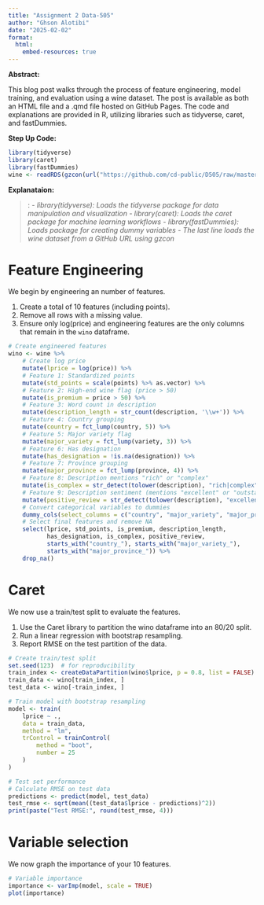 ```yaml
---
title: "Assignment 2 Data-505"
author: "Ghson Alotibi"
date: "2025-02-02"
format: 
  html:
    embed-resources: true
---
```


**Abstract:**

This blog post walks through the process of feature engineering, model training, and evaluation using a wine dataset. The post is available as both an HTML file and a .qmd file hosted on GitHub Pages. The code and explanations are provided in R, utilizing libraries such as tidyverse, caret, and fastDummies.


**Step Up Code:**
```r
library(tidyverse)
library(caret)
library(fastDummies)
wine <- readRDS(gzcon(url("https://github.com/cd-public/D505/raw/master/dat/wine.rds")))
```

**Explanataion:**

> <span style="color:red;font-weight:bold"></span>: *
- library(tidyverse): Loads the tidyverse package for data manipulation and visualization
- library(caret): Loads the caret package for machine learning workflows
- library(fastDummies): Loads package for creating dummy variables
- The last line loads the wine dataset from a GitHub URL using gzcon*

# Feature Engineering

We begin by engineering an number of features.

1. Create a total of 10 features (including points). 
2. Remove all rows with a missing value. 
3. Ensure only log(price) and engineering features are the only columns that remain in the `wino` dataframe.

```r
# Create engineered features
wino <- wine %>%
    # Create log price
    mutate(lprice = log(price)) %>%
    # Feature 1: Standardized points
    mutate(std_points = scale(points) %>% as.vector) %>%
    # Feature 2: High-end wine flag (price > 50)
    mutate(is_premium = price > 50) %>%
    # Feature 3: Word count in description
    mutate(description_length = str_count(description, '\\w+')) %>%
    # Feature 4: Country grouping
    mutate(country = fct_lump(country, 5)) %>%
    # Feature 5: Major variety flag
    mutate(major_variety = fct_lump(variety, 3)) %>%
    # Feature 6: Has designation
    mutate(has_designation = !is.na(designation)) %>%
    # Feature 7: Province grouping
    mutate(major_province = fct_lump(province, 4)) %>%
    # Feature 8: Description mentions "rich" or "complex"
    mutate(is_complex = str_detect(tolower(description), "rich|complex")) %>%
    # Feature 9: Description sentiment (mentions "excellent" or "outstanding")
    mutate(positive_review = str_detect(tolower(description), "excellent|outstanding")) %>%
    # Convert categorical variables to dummies
    dummy_cols(select_columns = c("country", "major_variety", "major_province")) %>%
    # Select final features and remove NA
    select(lprice, std_points, is_premium, description_length, 
           has_designation, is_complex, positive_review,
           starts_with("country_"), starts_with("major_variety_"), 
           starts_with("major_province_")) %>%
    drop_na()
```

# Caret

We now use a train/test split to evaluate the features.

1. Use the Caret library to partition the wino dataframe into an 80/20 split. 
2. Run a linear regression with bootstrap resampling. 
3. Report RMSE on the test partition of the data.

```r
# Create train/test split
set.seed(123)  # for reproducibility
train_index <- createDataPartition(wino$lprice, p = 0.8, list = FALSE)
train_data <- wino[train_index, ]
test_data <- wino[-train_index, ]
```

```r
# Train model with bootstrap resampling
model <- train(
    lprice ~ .,
    data = train_data,
    method = "lm",
    trControl = trainControl(
        method = "boot",
        number = 25
    )
)
```


```r
# Test set performance
# Calculate RMSE on test data
predictions <- predict(model, test_data)
test_rmse <- sqrt(mean((test_data$lprice - predictions)^2))
print(paste("Test RMSE:", round(test_rmse, 4)))
```
# Variable selection

We now graph the importance of your 10 features.

```r
# Variable importance
importance <- varImp(model, scale = TRUE)
plot(importance)
```